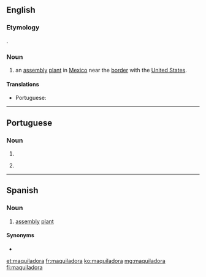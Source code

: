 ==English==

===Etymology===
{{bor|en|es|maquiladora}}.

===Noun===
{{wikipedia}}
{{en-noun}}

# an [[assembly]] [[plant]] in [[Mexico]] near the [[border]] with the [[United States]].

====Translations====
{{trans-top|an assembly plant in Mexico near the border with the United States}}
* Portuguese: {{t|pt|maquiladora|f}}
{{trans-mid}}
{{trans-bottom}}

----

==Portuguese==

===Noun===
{{pt-noun|f}}

# {{inflection of|maquilador||f|s|lang=pt}}
# {{l|en|maquiladora}} {{gloss|an assembly plant in Mexico near the border with the United States}}

{{catlangcode|pt|Industries}}

----

==Spanish==

===Noun===
{{es-noun|f}}

# [[assembly]] [[plant]]

====Synonyms====
* {{l|es|maquila}}

[[et:maquiladora]]
[[fr:maquiladora]]
[[ko:maquiladora]]
[[mg:maquiladora]]
[[fi:maquiladora]]